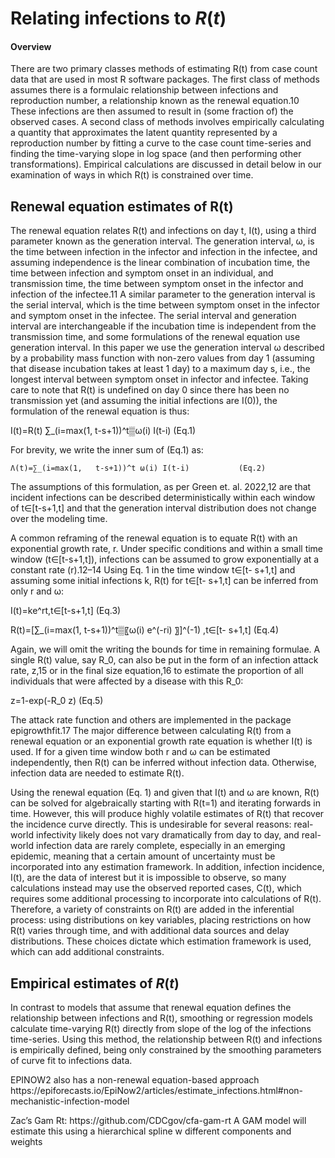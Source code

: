 # Relating infections to $R(t)$ { .unnumbered}
#### Overview
There are two primary classes methods of estimating R(t) from case count data that are used in most R software packages. The first class of methods assumes there is a formulaic relationship between infections and reproduction number, a relationship known as the renewal equation.10  These infections are then assumed to result in (some fraction of) the observed cases. A second class of methods involves empirically calculating a quantity that approximates the latent quantity represented by a reproduction number by fitting a curve to the case count time-series and finding the time-varying slope in log space (and then performing other transformations). Empirical calculations are discussed in detail below in our examination of ways in which R(t) is constrained over time.

## Renewal equation estimates of R(t)

The renewal equation relates R(t) and infections on day t, I(t), using a third parameter known as the generation interval. The generation interval, ω, is the time between infection in the infector and infection in the infectee, and assuming independence is the linear combination of incubation time, the time between infection and symptom onset in an individual, and transmission time, the time between symptom onset in the infector and infection of the infectee.11 A similar parameter to the generation interval is the serial interval, which is the time between symptom onset in the infector and symptom onset in the infectee. The serial interval and generation interval are interchangeable if the incubation time is independent from the transmission time, and some formulations of the renewal equation use generation interval. In this paper we use the generation interval ω described by a probability mass function with non-zero values from day 1 (assuming that disease incubation takes at least 1 day) to a maximum day s, i.e., the longest interval between symptom onset in infector and infectee. Taking care to note that R(t) is undefined on day 0 since there has been no transmission yet (and assuming the initial infections are I(0)), the formulation of the renewal equation is thus:

I(t)=R(t) ∑_(i=max⁡(1,   t-s+1))^t▒ω(i) I(t-i) 		(Eq.1)

For brevity, we write the inner sum of (Eq.1) as:

	Λ(t)=∑_(i=max⁡(1,   t-s+1))^t ω(i) I(t-i)			(Eq.2)	
	
The assumptions of this formulation, as per Green et. al. 2022,12 are that incident infections can be described deterministically within each window of t∈[t-s+1,t] and that the generation interval distribution does not change over the modeling time. 

A common reframing of the renewal equation is to equate R(t) with an exponential growth rate, r. Under specific conditions and within a small time window (t∈[t-s+1,t]), infections can be assumed to grow exponentially at a constant rate (r).12–14 Using Eq. 1 in the time window t∈[t- s+1,t] and assuming some initial infections k, R(t) for t∈[t- s+1,t]  can be inferred from only r and ω:

I(t)=ke^rt,t∈[t-s+1,t]				(Eq.3)

R(t)=[∑_(i=max⁡(1,   t-s+1))^t▒〖ω(i)  e^(-ri) 〗]^(-1)  ,t∈[t- s+1,t]	       	(Eq.4)

Again, we will omit the writing the bounds for time in remaining formulae. A single R(t) value, say R_0, can also be put in the form of an infection attack rate, z,15 or in the final size equation,16 to estimate the proportion of all individuals that were affected by a disease with this R_0:  

z=1-exp⁡(-R_0  z)       				(Eq.5)

The attack rate function and others are implemented in the package epigrowthfit.17 The major difference between calculating R(t) from a renewal equation or an exponential growth rate equation is whether I(t) is used. If for a given time window both r and ω can be estimated independently, then R(t) can be inferred without infection data. Otherwise, infection data are needed to estimate R(t). 

Using the renewal equation (Eq. 1) and given that I(t) and ω are known, R(t) can be solved for algebraically starting with R(t=1) and iterating forwards in time. However, this will produce highly volatile estimates of R(t) that recover the incidence curve directly. This is undesirable for several reasons: real-world infectivity likely does not vary dramatically from day to day, and real-world infection data are rarely complete, especially in an emerging epidemic, meaning that a certain amount of uncertainty must be incorporated into any estimation framework. In addition, infection incidence, I(t), are the data of interest but it is impossible to observe, so many calculations instead may use the observed reported cases, C(t), which requires some additional processing to incorporate into calculations of R(t). Therefore, a variety of constraints on R(t) are added in the inferential process: using distributions on key variables, placing restrictions on how  R(t) varies through time, and with additional data sources and delay distributions. These choices dictate which estimation framework is used, which can add additional constraints.

## Empirical estimates of $R(t)$

In contrast to models that assume that renewal equation defines the relationship between infections and R(t), smoothing or regression models calculate time-varying R(t) directly from slope of the log of the infections time-series.  Using this method, the relationship between R(t) and infections is empirically defined, being only constrained by the smoothing parameters of curve fit to infections data. 

EPINOW2 also has a non-renewal equation-based approach
https://epiforecasts.io/EpiNow2/articles/estimate_infections.html#non-mechanistic-infection-model 

Zac’s Gam Rt: https://github.com/CDCgov/cfa-gam-rt 
A GAM model will estimate this using a hierarchical spline w different components and weights

